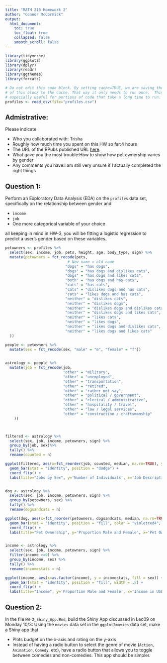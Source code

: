 ```yaml
---
title: "MATH 216 Homework 2"
author: "Connor McCormick"
output:
  html_document:
    toc: true
    toc_float: true
    collapsed: false
    smooth_scroll: false
---
```


```r
library(tidyverse)
library(ggplot2)
library(dplyr)
library(readr) 
library(ggthemes)
library(forcats)
```


```r
# Do not edit this code block. By setting cache=TRUE, we are saving the output 
# of this block to the cache. That way it only needs to run once.  This is
# especially useful for portions of code that take a long time to run.
profiles <- read_csv(file="profiles.csv")
```



## Admistrative:

Please indicate

* Who you collaborated with: Trisha
* Roughly how much time you spent on this HW so far:4 hours
* The URL of the RPubs published URL [here](http://rpubs.com/connormccormick/hw2).
* What gave you the most trouble:How to show how pet ownership varies by gender
* Any comments you have:I am still very unsure if I actually completed the right things



## Question 1:

Perform an Exploratory Data Analysis (EDA) on the `profiles` data set,
specifically on the relationship between gender and

* `income`
* `job`
* One more categorical variable of your choice

all keeping in mind in HW-3, you will be fitting a logistic regression to
predict a user's gender based on these variables.

```r

petowners <- profiles %>%
  select(sex, income, job, pets, height, age, body_type, sign) %>%
  mutate(petowners = fct_recode(pets,
                            # New name = old name
                           "dogs" = "has dogs",
                           "dogs" = "has dogs and dislikes cats",
                           "dogs" = "has dogs and likes cats",
                           "both" = "has dogs and has cats",
                           "cats" = "has cats",
                           "cats" = "dislikes dogs and has cats",
                           "cats" = "likes dogs and has cats",
                           "neither" = "dislikes cats",
                           "neither" = "dislikes dogs",
                           "neither" = "dislikes dogs and dislikes cats",
                           "neither" = "dislikes dogs and likes cats",
                           "neither" = "likes cats",
                           "neither" = "likes dogs",
                           "neither" = "likes dogs and dislikes cats",
                           "neither" = "likes dogs and likes cats"
  )) 

people <- petowners %>%
  mutate(sex = fct_recode(sex, "male" = "m", "female" = "f"))
  

astrology <- people %>%
  mutate(job = fct_recode(job, 
                          "other" = "military",
                          "other" = "unemployed",
                          "other" = "transportation",
                          "other" = "retired",
                          "other" = "rather not say",
                          "other" = "political / government",
                          "other" = "clerical / administrative",
                          "other" = "hospitality / travel",
                          "other" = "law / legal services",
                          "other" = "construction / craftsmanship"
    ))



filtered <- astrology %>%
  select(sex, job, income, petowners, sign) %>%
  group_by(job, sex)%>%
  tally() %>% 
  rename(counted = n)

ggplot(filtered, aes(x=fct_reorder(job, counted, median, na.rm=TRUE), y = counted, fill = sex)) +
  geom_bar(stat = "identity", position = "dodge") +
  coord_flip() +
  labs(title="Jobs by Sex", y='Number of Individuals', x='Job Description')


dog <- astrology %>%
  select(sex, job, income, petowners, sign) %>%
  group_by(petowners, sex) %>%
  tally() %>% 
  rename(dogsandcats = n) 

ggplot(dog, aes(x=fct_reorder(petowners, dogsandcats, median, na.rm=TRUE), y = dogsandcats, fill = sex)) +
  geom_bar(stat = "identity", position = "fill", color = "violetred4", width = .5) +
  coord_flip() +
  labs(title="Pet Ownership", y='Proportion Male and Female', x='Pet Owner Status')


income <- astrology %>%
  select(sex, job, income, petowners, sign) %>%
  filter(income >=0) %>%
  group_by(income, sex) %>%
  tally() %>% 
  rename(incomestats = n)

ggplot(income, aes(x=as.factor(income), y = incomestats, fill = sex)) +
  geom_bar(stat = "identity", position = "fill", width = .5) +
  coord_flip() +
  labs(title="Income", y='Proportion Male and Female', x='Income in USD')


```



## Question 2:

In the file `HW-2_Shiny_App.Rmd`, build the Shiny App discussed in Lec09 on
Monday 10/3: Using the `movies` data set in the `ggplot2movies` data set, make a
Shiny app that

* Plots budget on the x-axis and rating on the y-axis
* Instead of having a radio button to select the genre of movie (`Action`,
`Animation`, `Comedy`, etc), have a radio button that allows you to toggle
between comedies and non-comedies. This app should be simpler.



